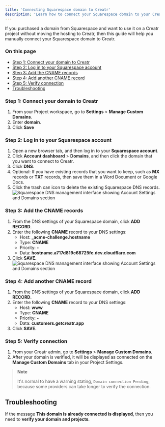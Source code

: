 ```yaml
---
title: 'Connecting Squarespace domain to Creatr'
description: 'Learn how to connect your Squarespace domain to your Creatr project'
---
```


If you purchased a domain from Squarespace and want to use it on a Creatr project without moving the hosting to Creatr, then this guide will help you manually connect your Squarespace domain to Creatr.

### On this page

- [Step 1: Connect your domain to Creatr](#step-1-connect-your-domain-to-creatr)
- [Step 2: Log in to your Squarespace account](#step-2-log-in-to-your-squarespace-account)
- [Step 3: Add the CNAME records](#step-3-add-the-cname-records)
- [Step 4: Add another CNAME record](#step-4-add-another-cname-record)
- [Step 5: Verify connection](#step-5-verify-connection)
- [Troubleshooting](#troubleshooting)

### Step 1: Connect your domain to Creatr

1. From your Project workspace, go to **Settings** > **Manage Custom Domains**.
2. Enter **domain**.
3. Click **Save**


### Step 2: Log in to your Squarespace account

1. Open a new browser tab, and then log in to your **Squarespace account**.
2. Click **Account dashboard** > **Domains**, and then click the domain that you want to connect to Creatr.
3. Click **DNS**.
4. Optional: If you have existing records that you want to keep, such as **MX** records or **TXT** records, then save them in a Word Document or Google Docs.
5. Click the trash can icon to delete the existing Squarespace DNS records.
![Squarespace DNS management interface showing Account Settings and Domains section](/images/custom-domain/squarespace/image.png)

### Step 3: Add the CNAME records

1. From the DNS settings of your Squarespace domain, click **ADD RECORD**.
2. Enter the following **CNAME** record to your DNS settings:
   * Host: **_acme-challenge.hostname**
   * Type: **CNAME**
   * Priority: **-**
   * Data: **hostname.a717d819c68725fc.dcv.cloudflare.com**
3. Click **SAVE**.
![Squarespace DNS management interface showing Account Settings and Domains section](/images/custom-domain/squarespace/image_cname.png)

### Step 4: Add another CNAME record

1. From the DNS settings of your Squarespace domain, click **ADD RECORD**.
2. Enter the following **CNAME** record to your DNS settings:
   * Host: **www**
   * Type: **CNAME**
   * Priority: **-**
   * Data: **customers.getcreatr.app**
3. Click **SAVE**.

### Step 5: Verify connection

1. From your Creatr admin, go to **Settings** > **Manage Custom Domains**.
2. After your domain is verified, it will be displayed as connected on the **Manage Custom Domains** tab in your Project Settings.

> **Note**
>
> It's normal to have a warning stating, `Domain connection Pending`, because some providers can take longer to verify the connection.

## Troubleshooting

If the message **This domain is already connected is displayed**, then you need to **verify your domain and projects**.